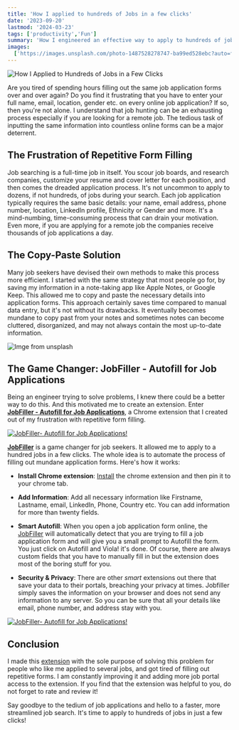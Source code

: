 ```yaml
---
title: 'How I applied to hundreds of Jobs in a few clicks'
date: '2023-09-20'
lastmod: '2024-03-23'
tags: ['productivity','Fun']
summary: 'How I engineered an effective way to apply to hundreds of jobs in a few clicks by creating a Chrome extension that does the heavy lifting'
images:
  ['https://images.unsplash.com/photo-1487528278747-ba99ed528ebc?auto=format&fit=crop&w=1040&q=80']
---
```


![How I Applied to Hundreds of Jobs in a Few Clicks](https://images.unsplash.com/photo-1487528278747-ba99ed528ebc?auto=format&fit=crop&w=1040&q=80)

Are you tired of spending hours filling out the same job application forms over and over again? Do you find it frustrating that you have to enter your full name, email, location, gender etc. on every online job application? If so, then you're not alone. I understand that job hunting can be an exhausting process especially if you are looking for a remote job. The tedious task of inputting the same information into countless online forms can be a major deterrent.

## The Frustration of Repetitive Form Filling

Job searching is a full-time job in itself. You scour job boards, and research companies, customize your resume and cover letter for each position, and then comes the dreaded application process. It's not uncommon to apply to dozens, if not hundreds, of jobs during your search. Each job application typically requires the same basic details: your name, email address, phone number, location, LinkedIn profile, Ethnicity or Gender and more. It's a mind-numbing, time-consuming process that can drain your motivation. Even more, if you are applying for a remote job the companies receive thousands of job applications a day.

## The Copy-Paste Solution

Many job seekers have devised their own methods to make this process more efficient. I started with the same strategy that most people go for, by saving my information in a note-taking app like Apple Notes, or Google Keep. This allowed me to copy and paste the necessary details into application forms. This approach certainly saves time compared to manual data entry, but it's not without its drawbacks. It eventually becomes mundane to copy past from your notes and sometimes notes can become cluttered, disorganized, and may not always contain the most up-to-date information.

![Imge from unsplash](https://images.unsplash.com/photo-1512758017271-d7b84c2113f1?auto=format&fit=crop&w=786&q=80)

## The Game Changer: JobFiller - Autofill for Job Applications

Being an engineer trying to solve problems, I knew there could be a better way to do this. And this motivated me to create an extension.
Enter [**JobFiller - Autofill for Job Applications**](https://chromewebstore.google.com/detail/jobfiller-autofill-for-jo/pjclfaplmlmplmdjnhpilgpnflnmdbdg), a Chrome extension that I created out of my frustration with repetitive form filling.

[![JobFiller- Autofill for Job Applications!](/static/images/marqiee.png)](https://chromewebstore.google.com/detail/jobfiller-autofill-for-jo/pjclfaplmlmplmdjnhpilgpnflnmdbdg)

[**JobFiller**](https://chromewebstore.google.com/detail/jobfiller-autofill-for-jo/pjclfaplmlmplmdjnhpilgpnflnmdbdg) is a game changer for job seekers. It allowed me to apply to a hundred jobs in a few clicks.
The whole idea is to automate the process of filling out mundane application forms.
Here's how it works:

- **Install Chrome extension**: [Install](https://chromewebstore.google.com/detail/jobfiller-autofill-for-jo/pjclfaplmlmplmdjnhpilgpnflnmdbdg) the chrome extension and then pin it to your chrome tab.

- **Add Information**: Add all necessary information like Firstname, Lastname, email, LinkedIn, Phone, Country etc. You can add information for more than twenty fields.

- **Smart Autofill**: When you open a job application form online, the [JobFiller](https://chromewebstore.google.com/detail/jobfiller-autofill-for-jo/pjclfaplmlmplmdjnhpilgpnflnmdbdg) will automatically detect that you are trying to fill a job application form and will give you a small prompt to Autofill the form. You just click on Autofill and Viola! it's done. Of course, there are always custom fields that you have to manually fill in but the extension does most of the boring stuff for you.

- **Security & Privacy**: There are other _smart_ extensions out there that save your data to their portals, breaching your privacy at times. Jobfiller simply saves the information on your browser and does not send any information to any server. So you can be sure that all your details like email, phone number, and address stay with you.

[![JobFiller- Autofill for Job Applications!](/static/images/jobfiller.gif)](https://chromewebstore.google.com/detail/jobfiller-autofill-for-jo/pjclfaplmlmplmdjnhpilgpnflnmdbdg)

## Conclusion

I made this [extension](https://chromewebstore.google.com/detail/jobfiller-autofill-for-jo/pjclfaplmlmplmdjnhpilgpnflnmdbdg) with the sole purpose of solving this problem for people who like me applied to several jobs, and got tired of filling out repetitive forms. I am constantly improving it and adding more job portal access to the extension. If you find that the extension was helpful to you, do not forget to rate and review it!

Say goodbye to the tedium of job applications and hello to a faster, more streamlined job search. It's time to apply to hundreds of jobs in just a few clicks!
